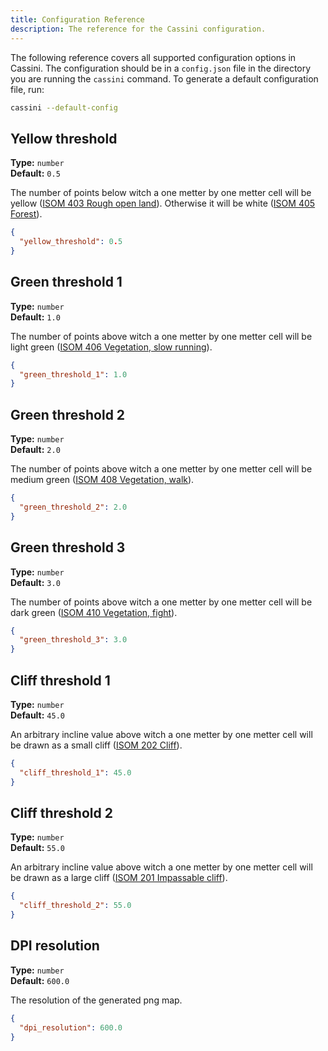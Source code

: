 ```yaml
---
title: Configuration Reference
description: The reference for the Cassini configuration.
---
```



The following reference covers all supported configuration options in Cassini. The configuration should be in a `config.json` file in the directory you are running the `cassini` command. To generate a default configuration file, run:

```sh frame="none"
cassini --default-config
```

## Yellow threshold

<p>

**Type:** `number`<br />
**Default:** `0.5`

</p>

The number of points below witch a one metter by one metter cell will be yellow ([ISOM 403 Rough open land](https://omapwiki.orienteering.sport/symbols/403-rough-open-land/)). Otherwise it will be white ([ISOM 405 Forest](https://omapwiki.orienteering.sport/symbols/405-forest/)).

```json
{
  "yellow_threshold": 0.5
}
```

## Green threshold 1

<p>

**Type:** `number`<br />
**Default:** `1.0`

</p>

The number of points above witch a one metter by one metter cell will be light green ([ISOM 406 Vegetation, slow running](https://omapwiki.orienteering.sport/symbols/406-vegetation-slow-running/)).

```json
{
  "green_threshold_1": 1.0
}
```

## Green threshold 2

<p>

**Type:** `number`<br />
**Default:** `2.0`

</p>

The number of points above witch a one metter by one metter cell will be medium green ([ISOM 408 Vegetation, walk](https://omapwiki.orienteering.sport/symbols/408-vegetation-walk/)).

```json
{
  "green_threshold_2": 2.0
}
```

## Green threshold 3

<p>

**Type:** `number`<br />
**Default:** `3.0`

</p>

The number of points above witch a one metter by one metter cell will be dark green ([ISOM 410 Vegetation, fight](https://omapwiki.orienteering.sport/symbols/410-vegetation-fight/)).

```json
{
  "green_threshold_3": 3.0
}
```

## Cliff threshold 1

<p>

**Type:** `number`<br />
**Default:** `45.0`

</p>

An arbitrary incline value above witch a one metter by one metter cell will be drawn as a small cliff ([ISOM 202 Cliff](https://omapwiki.orienteering.sport/symbols/202-cliff/)).

```json
{
  "cliff_threshold_1": 45.0
}
```

## Cliff threshold 2

<p>

**Type:** `number`<br />
**Default:** `55.0`

</p>

An arbitrary incline value above witch a one metter by one metter cell will be drawn as a large cliff ([ISOM 201 Impassable cliff](https://omapwiki.orienteering.sport/symbols/201-impassable-cliff/)).

```json
{
  "cliff_threshold_2": 55.0
}
```

## DPI resolution

<p>

**Type:** `number`<br />
**Default:** `600.0`

</p>

The <GlossaryLink slug="dpi" /> resolution of the generated png map.

```json
{
  "dpi_resolution": 600.0
}
```
